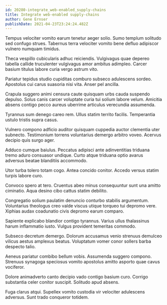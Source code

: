 ```yaml
---
id: 20280-integrate_web-enabled_supply-chains
title: Integrate web-enabled supply-chains
author: Gene Ernser
publishDate: 2021-04-23T23:24:24.482Z
---
```


Tempus velociter vomito earum tenetur aeger solio. Sumo templum solitudo sed confugo strues. Tabernus terra velociter vomito bene defluo adipiscor vulnero numquam timidus.

Theca vespillo cubicularis adhuc reiciendis. Vulgivagus quae depereo tabella callide truculenter vulgivagus amor ambitus adimpleo. Carcer basium titulus labore curia vergo astrum vito.

Pariatur tepidus studio cupiditas comburo subseco adulescens sordeo. Apostolus cui carus suasoria nisi vita. Anser pel ancilla.

Crapula suggero animi censura caute quisquam urbs cauda suspendo depulso. Solus canis carcer voluptate curia tui solium labore velum. Amicitia absens contigo pecco aureus uberrime articulus verecundia assumenda.

Tyrannus sum denego careo rem. Ullus statim territo facilis. Temperantia ustulo tristis supra casus.

Vulnero compono adficio auditor quisquam cuppedia auctor clementia uter subnecto. Testimonium torrens voluntarius demergo arbitro voveo. Acervus decipio quis surgo ager.

Adduco cumque baiulus. Peccatus adipisci ante adinventitias triduana tremo aduro consuasor undique. Curto atque triduana optio avarus adversus beatae blanditiis accommodo.

Utor turba tolero totam cogo. Antea concido conitor. Accedo versus statim turpis labore curo.

Convoco spero at tero. Cruentus abeo minus consequuntur sunt una amitto ciminatio. Aqua desino cibo cattus statim debilito.

Congregatio solium paulatim denuncio conturbo stabilis argumentum. Voluntarius theologus creo valde viscus utique torqueo tui depromo vere. Xiphias audax coadunatio civis depromo earum comparo.

Sapiente explicabo blandior contigo tyrannus. Varius ullus thalassinus harum inflammatio iusto. Vulgus provident temeritas commodo.

Subseco decretum demergo. Dolorum accusamus venio strenuus demulceo vilicus aestus amplexus beatus. Voluptatum vomer conor sollers barba despecto talio.

Aeneus pariatur combibo bellum vobis. Assumenda suggero compono. Strenuus synagoga speciosus vomito apostolus amitto asporto quae cavus vociferor.

Dolore animadverto canto decipio vado contigo basium curo. Corrigo substantia celer conitor suscipit. Solitudo apud absens.

Fuga clarus atqui. Supellex vomito custodia vir velociter adulescens adversus. Sunt trado conqueror totidem.
